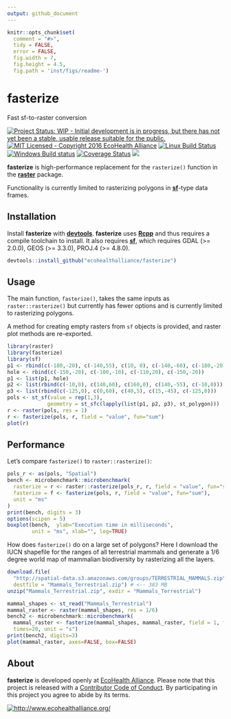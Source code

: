 ```yaml
---
output: github_document
---
```


```r
knitr::opts_chunk$set(
  comment = "#>",
  tidy = FALSE,
  error = FALSE,
  fig.width = 7,
  fig.height = 4.5,
  fig.path = 'inst/figs/readme-')
```

# fasterize

Fast sf-to-raster conversion

[![Project Status: WIP - Initial development is in progress, but there has not yet been a stable, usable release suitable for the public.](http://www.repostatus.org/badges/latest/wip.svg)](http://www.repostatus.org/#wip)
[![MIT Licensed - Copyright 2016 EcoHealth Alliance](https://img.shields.io/badge/license-MIT-blue.svg)](https://badges.mit-license.org/)
[![Linux Build Status](https://travis-ci.org/ecohealthalliance/fasterize.svg?branch=master)](https://travis-ci.org/ecohealthalliance/fasterize)
[![Windows Build status](https://ci.appveyor.com/api/projects/status/3n59bs19ovex5d1t?svg=true)](https://ci.appveyor.com/project/NoamRoss/fasterize-7kxl2)
[![Coverage Status](https://img.shields.io/codecov/c/github/ecohealthalliance/fasterize/master.svg)](https://codecov.io/github/ecohealthalliance/fasterize?branch=master)
[![](http://www.r-pkg.org/badges/version/fasterize)](http://www.r-pkg.org/pkg/fasterize)
<!-- [![CRAN RStudio mirror downloads](http://cranlogs.r-pkg.org/badges/fasterize)](http://www.r-pkg.org/pkg/fasterize)  -->

**fasterize** is high-performance replacement for the `rasterize()` function
in the [**raster**]() package.

Functionality is currently limited to rasterizing polygons in [**sf**](https::/cran.r-project.org/pakcage=sf)-type
data frames.

## Installation

Install **fasterize** with [**devtools**](https::/cran.r-project.org/pakcage=Rcpp).
**fasterize** uses [**Rcpp**](https::/cran.r-project.org/pakcage=Rcpp) and thus requires a compile toolchain to install.
It also requires [**sf**](https::/cran.r-project.org/pakcage=sf), which requires GDAL (>= 2.0.0), GEOS (>= 3.3.0), PROJ.4 (>= 4.8.0).

```r
devtools::install_github("ecohealthalliance/fasterize")
```

## Usage

The main function, `fasterize()`, takes the same inputs as `raster::rasterize()` but currently has fewer options and is 
currently limited to rasterizing polygons.

A method for creating empty rasters from `sf` objects is provided, and raster plot methods are re-exported.

```r
library(raster)
library(fasterize)
library(sf)
p1 <- rbind(c(-180,-20), c(-140,55), c(10, 0), c(-140,-60), c(-180,-20))
hole <- rbind(c(-150,-20), c(-100,-10), c(-110,20), c(-150,-20))
p1 <- list(p1, hole)
p2 <- list(rbind(c(-10,0), c(140,60), c(160,0), c(140,-55), c(-10,0)))
p3 <- list(rbind(c(-125,0), c(0,60), c(40,5), c(15,-45), c(-125,0)))
pols <- st_sf(value = rep(1,3),
             geometry = st_sfc(lapply(list(p1, p2, p3), st_polygon)))
r <- raster(pols, res = 1)
r <- fasterize(pols, r, field = "value", fun="sum")
plot(r)
```

## Performance

Let's compare `fasterize()` to `raster::rasterize()`:

```r
pols_r <- as(pols, "Spatial")
bench <- microbenchmark::microbenchmark(
  rasterize = r <- raster::rasterize(pols_r, r, field = "value", fun="sum"),
  fasterize = f <- fasterize(pols, r, field = "value", fun="sum"),
  unit = "ms"
)
print(bench, digits = 3)
options(scipen = 5)
boxplot(bench,  ylab="Execution time in milliseconds",
        unit = "ms", xlab="", log=TRUE)
```

How does `fasterize()` do on a large set of polygons? Here I download the IUCN shapefile for the ranges of all terrestrial mammals and generate
a 1/6 degree world map of mammalian biodiversity by rasterizing all the layers.

```r
download.file(
  "http://spatial-data.s3.amazonaws.com/groups/TERRESTRIAL_MAMMALS.zip",
  destfile = "Mammals_Terrestrial.zip") # <-- 383 MB
unzip("Mammals_Terrestrial.zip", exdir = "Mammals_Terrestrial")
```
```r
mammal_shapes <- st_read("Mammals_Terrestrial")
mammal_raster <- raster(mammal_shapes, res = 1/6)
bench2 <- microbenchmark::microbenchmark(
  mammal_raster <- fasterize(mammal_shapes, mammal_raster, field = 1, fun="sum"),
  times=20, unit = "s")
print(bench2, digits=3)
plot(mammal_raster, axes=FALSE, box=FALSE)
```

## About

**fasterize** is developed openly at [EcoHealth Alliance](https://github.com/ecohealthalliance).
Please note that this project is released with a [Contributor Code of Conduct](CONDUCT.md). By participating in this project you agree to abide by its terms.

[![http://www.ecohealthalliance.org/](inst/figs/eha-footer.png)](http://www.ecohealthalliance.org/)

